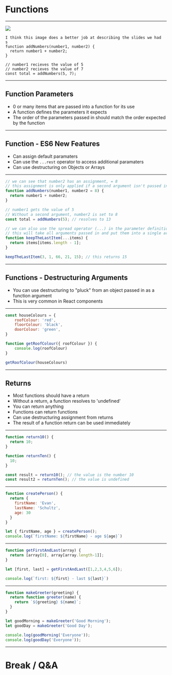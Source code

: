 
# Functions

---

<Image src="./images/functions-visualized.jpg" size="85vw"/>

```notes
I think this image does a better job at describing the slides we had 
s
function addNumbers(number1, number2) {
  return number1 + number2;
}

// number1 recieves the value of 5
// number2 recieves the value of 7
const total = addNumbers(5, 7);
```
---
## Function Parameters

- 0 or many items that are passed into a function for its use
- A function defines the parameters it expects
- The order of the parameters passed in should match the order expected by the function

---


## Function - ES6 New Features 

- Can assign default paramaters 
- Can use the `...rest` operator to access additional paramaters 
- Can use destructuring on Objects or Arrays 

---


```javascript
// we can see that number2 has an assignment, = 8
// this assignment is only applied if a second argument isn't passed in
function addNumbers(number1, number2 = 8) {
  return number1 + number2;
}

// number1 gets the value of 5
// Without a second argument, number2 is set to 8
const total = addNumbers(5); // resolves to 13

// we can also use the spread operator (...) in the parameter definition
// this will take all arguments passed in and put them into a single array
function keepTheLastItem(...items) {
  return items[items.length - 1];
}

keepTheLastItem(3, 1, 66, 21, 15); // this returns 15
```

---

## Functions - Destructuring Arguments

- You can use destructuring to "pluck" from an object passed in as a function argument
- This is very common in React components

---


```javascript Assignment with Objects in Functions
const houseColours = {
    roofColour: 'red',
    floorColour: 'black',
    doorColour: 'green',
}

function getRoofColour({ roofColour }) {
    console.log(roofColour)
}

getRoofColour(houseColours)
```

---

## Returns

- Most functions should have a return
- Without a return, a function resolves to 'undefined'
- You can return anything
- Functions can return functions
- Can use destructuring assignment from returns 
- The result of a function return can be used immediately

---

```javascript
function return10() {
  return 10;
}

function returnTen() {
  10;
}

const result = return10(); // the value is the number 10
const result2 = returnTen(); // the value is undefined
```

---

```javascript Returns - Object Destructuring Assignment
function createPerson() {
  return {
    firstName: 'Evan',
    lastName: 'Schultz',
    age: 30
  }
}

let { firstName, age } = createPerson();
console.log(`firstName: ${firstName} - age ${age}`)
```
---

```javascript Returns - Array Destructuring Assignment
function getFirstAndLast(array) {
  return [array[0], array[array.length-1]];
}

let [first, last] = getFirstAndLast([1,2,3,4,5,6]);

console.log(`first: ${first} - last ${last}`)
```
---

```javascript Returns - Returning Functions 
function makeGreeter(greeting) {
  return function greeter(name) {
    return `${greeting} ${name}`;
  }
}

let goodMorning = makeGreeter('Good Morning');
let goodDay = makeGreeter('Good Day');

console.log(goodMorning('Everyone'));
console.log(goodDay('Everyone'));
```

---

# Break / Q&A

